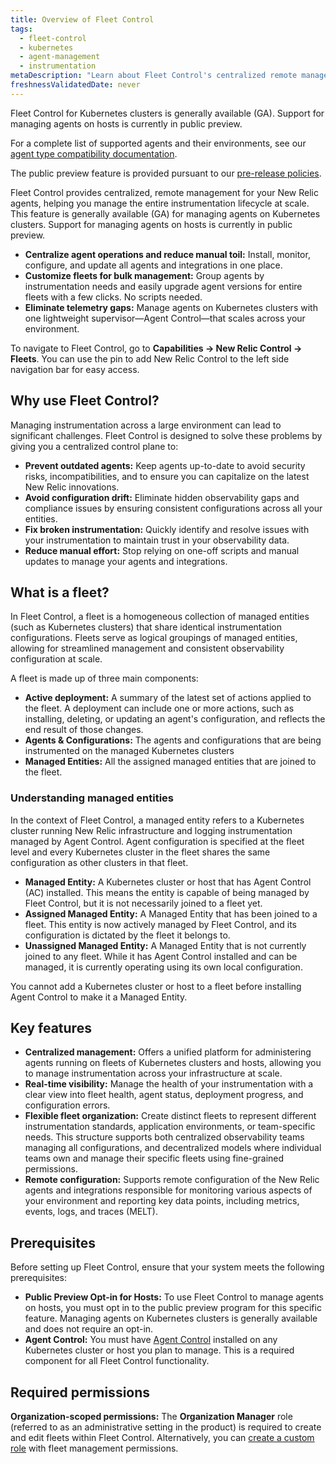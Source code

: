 ```yaml
---
title: Overview of Fleet Control
tags:
  - fleet-control
  - kubernetes
  - agent-management
  - instrumentation
metaDescription: "Learn about Fleet Control's centralized remote management for Kubernetes and hosts with New Relic agents, overseen by Agent Control."
freshnessValidatedDate: never
---
```

<Callout title="Feature Availability">
  Fleet Control for Kubernetes clusters is generally available (GA). Support for managing agents on hosts is currently in public preview.

  For a complete list of supported agents and their environments, see our [agent type compatibility documentation](/docs/new-relic-control/agent-control/agent-types).

  The public preview feature is provided pursuant to our [pre-release policies](/docs/licenses/license-information/referenced-policies/new-relic-pre-release-policy).
</Callout>

Fleet Control provides centralized, remote management for your New Relic agents, helping you manage the entire instrumentation lifecycle at scale. This feature is generally available (GA) for managing agents on Kubernetes clusters. Support for managing agents on hosts is currently in public preview.
* **Centralize agent operations and reduce manual toil:** Install, monitor, configure, and update all agents and integrations in one place.
* **Customize fleets for bulk management:** Group agents by instrumentation needs and easily upgrade agent versions for entire fleets with a few clicks. No scripts needed.
* **Eliminate telemetry gaps:** Manage agents on Kubernetes clusters with one lightweight supervisor—Agent Control—that scales across your environment.

To navigate to Fleet Control, go to **Capabilities → New Relic Control → Fleets**. You can use the pin to add New Relic Control to the left side navigation bar for easy access.

## Why use Fleet Control?
Managing instrumentation across a large environment can lead to significant challenges. Fleet Control is designed to solve these problems by giving you a centralized control plane to:
* **Prevent outdated agents:** Keep agents up-to-date to avoid security risks, incompatibilities, and to ensure you can capitalize on the latest New Relic innovations.
* **Avoid configuration drift:** Eliminate hidden observability gaps and compliance issues by ensuring consistent configurations across all your entities.
* **Fix broken instrumentation:** Quickly identify and resolve issues with your instrumentation to maintain trust in your observability data.
* **Reduce manual effort:** Stop relying on one-off scripts and manual updates to manage your agents and integrations.

## What is a fleet?
In Fleet Control, a fleet is a homogeneous collection of managed entities (such as Kubernetes clusters) that share identical instrumentation configurations. Fleets serve as logical groupings of managed entities, allowing for streamlined management and consistent observability configuration at scale.

A fleet is made up of three main components:
* **Active deployment:** A summary of the latest set of actions applied to the fleet. A deployment can include one or more actions, such as installing, deleting, or updating an agent's configuration, and reflects the end result of those changes.
* **Agents & Configurations:** The agents and configurations that are being instrumented on the managed Kubernetes clusters
* **Managed Entities:** All the assigned managed entities that are joined to the fleet.

### Understanding managed entities
In the context of Fleet Control, a managed entity refers to a Kubernetes cluster running New Relic infrastructure and logging instrumentation managed by Agent Control. Agent configuration is specified at the fleet level and every Kubernetes cluster in the fleet shares the same configuration as other clusters in that fleet.
* **Managed Entity:** A Kubernetes cluster or host that has Agent Control (AC) installed. This means the entity is capable of being managed by Fleet Control, but it is not necessarily joined to a fleet yet.
* **Assigned Managed Entity:** A Managed Entity that has been joined to a fleet. This entity is now actively managed by Fleet Control, and its configuration is dictated by the fleet it belongs to.
* **Unassigned Managed Entity:** A Managed Entity that is not currently joined to any fleet. While it has Agent Control installed and can be managed, it is currently operating using its own local configuration.

<Callout title="important">
  You cannot add a Kubernetes cluster or host to a fleet before installing Agent Control to make it a Managed Entity.
</Callout>

## Key features
* **Centralized management:** Offers a unified platform for administering agents running on fleets of Kubernetes clusters and hosts, allowing you to manage instrumentation across your infrastructure at scale.
* **Real-time visibility:** Manage the health of your instrumentation with a clear view into fleet health, agent status, deployment progress, and configuration errors.
* **Flexible fleet organization:** Create distinct fleets to represent different instrumentation standards, application environments, or team-specific needs. This structure supports both centralized observability teams managing all configurations, and decentralized models where individual teams own and manage their specific fleets using fine-grained permissions.
* **Remote configuration:** Supports remote configuration of the New Relic agents and integrations responsible for monitoring various aspects of your environment and reporting key data points, including metrics, events, logs, and traces (MELT).

## Prerequisites
Before setting up Fleet Control, ensure that your system meets the following prerequisites:

* **Public Preview Opt-in for Hosts:** To use Fleet Control to manage agents on hosts, you must opt in to the public preview program for this specific feature. Managing agents on Kubernetes clusters is generally available and does not require an opt-in.
* **Agent Control:** You must have [Agent Control](/docs/new-relic-control/agent-control/setup) installed on any Kubernetes cluster or host you plan to manage. This is a required component for all Fleet Control functionality.

## Required permissions
**Organization-scoped permissions:** The **Organization Manager** role (referred to as an administrative setting in the product) is required to create and edit fleets within Fleet Control. Alternatively, you can [create a custom role](/docs/apis/nerdgraph/examples/nerdgraph-manage-groups/#create-role) with fleet management permissions.
